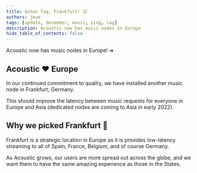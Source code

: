 ```yaml
---
title: Guten Tag, Frankfurt! 😊
authors: jeve
tags: [update, december, music, ping, lag]
description: Acoustic now has music nodes in Europe
hide_table_of_contents: false
---
```


Acoustic now has music nodes in Europe! ➜

<!--truncate-->

## Acoustic :heart: Europe

In our continued commitment to quality, we have installed another music node in Frankfurt, Germany.

This should improve the latency between music requests for everyone in Europe and Asia (dedicated nodes are coming to Asia in early 2022).

## Why we picked Frankfurt :round_pushpin:

Frankfurt is a strategic location in Europe as it is provides low-latency streaming to all of Spain, France, Belgium, and of course Germany.

As Acoustic grows, our users are more spread out across the globe, and we want them to have the same amazing experience as those in the States.
